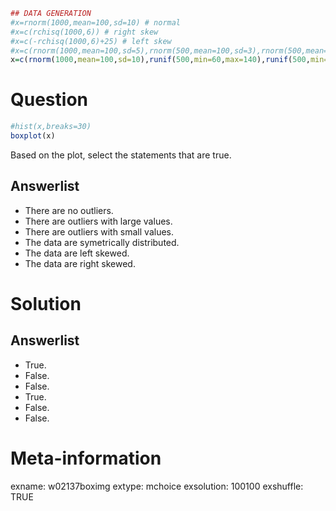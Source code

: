 ```r
## DATA GENERATION
#x=rnorm(1000,mean=100,sd=10) # normal
#x=c(rchisq(1000,6)) # right skew
#x=c(-rchisq(1000,6)+25) # left skew
#x=c(rnorm(1000,mean=100,sd=5),rnorm(500,mean=100,sd=3),rnorm(500,mean=100, sd=1)) # leptokurtic
x=c(rnorm(1000,mean=100,sd=10),runif(500,min=60,max=140),runif(500,min=70, max=130)) #platykurtic
```


Question
========
```r

#hist(x,breaks=30)
boxplot(x)
```

Based on the plot, select the statements that are true.

Answerlist
----------
* There are no outliers.
* There are outliers with large values.
* There are outliers with small values.
* The data are symetrically distributed.
* The data are left skewed.
* The data are right skewed.


Solution
========

Answerlist
----------
* True.
* False.
* False.
* True.
* False.
* False.


Meta-information
================
exname: w02137boximg
extype: mchoice
exsolution: 100100
exshuffle: TRUE